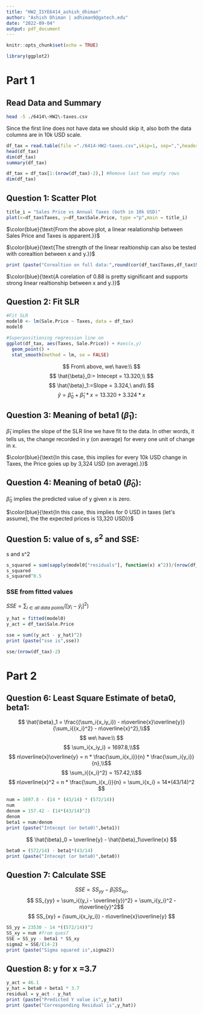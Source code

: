 ```yaml
---
title: "HW2_ISYE6414_ashish_dhiman"
author: "Ashish Dhiman | adhiman9@gatech.edu"
date: "2022-09-04"
output: pdf_document
---
```


```r
knitr::opts_chunk$set(echo = TRUE)
```

```r
library(ggplot2)
```

# Part 1

## Read Data and Summary

```bash
head -5 ./6414\-HW2\-taxes.csv
```

Since the first line does not have data we should skip it, also both the data columns are in 10k USD scale.

```r
df_tax = read.table(file ="./6414-HW2-taxes.csv",skip=1, sep=",",header=TRUE)
head(df_tax)
dim(df_tax)
summary(df_tax)
```

```r
df_tax = df_tax[1:(nrow(df_tax)-2),] #Remove last two empty rows
dim(df_tax)
```

## Question 1: Scatter Plot

```r
title_i = "Sales Price vs Annual Taxes (both in 10k USD)"
plot(x=df_tax$Taxes, y=df_tax$Sale.Price, type ="p",main = title_i)
```

$\color{blue}{\text{From the above plot, a linear realationship between Sales Price and Taxes is apparent.}}$

$\color{blue}{\text{The strength of the linear realtionship can also be tested with corealtion between x and y.}}$

```r
print (paste("Corealtion on full data:",round(cor(df_tax$Taxes,df_tax$Sale.Price),2)))
```

$\color{blue}{\text{A corelation of 0.88 is pretty significant and supports strong linear realtionship between x and y.}}$

## Question 2: Fit SLR

```r
#Fit SLR
model0 <- lm(Sale.Price ~ Taxes, data = df_tax)
model0

#Superpositioning regression line on 
ggplot(df_tax, aes(Taxes, Sale.Price)) + #aes(x,y)
  geom_point() +
  stat_smooth(method = lm, se = FALSE)
```

$$
From\ above, we\ have:\\
$$ $$
\hat{\beta}_0:= Intecept = 13.320,\\
$$ $$
\hat{\beta}_1:=Slope = 3.324,\ and\\
$$ $$
\hat{y} = \hat{\beta}_0 +\hat{\beta}_1 * x = 13.320 + 3.324 *x
$$

## Question 3: Meaning of beta1 ($\hat{\beta}_1$):

$\hat{\beta}_1$ implies the slope of the SLR line we have fit to the data. In other words, it tells us, the change recorded in y (on average) for every one unit of change in x.

$\color{blue}{\text{In this case, this implies for every 10k USD change in Taxes, the Price goies up by 3,324 USD (on average).}}$

## Question 4: Meaning of beta0 ($\hat{\beta}_0$):

$\hat{\beta}_0$ implies the predicted value of y given x is zero.

$\color{blue}{\text{In this case, this implies for 0 USD in taxes (let's assume), the the expected prices is 13,320 USD}}$

## Question 5: value of s, $s^2$ and SSE:

s and s\^2

```r
s_squared = sum(sapply(model0["residuals"], function(x) x^2))/(nrow(df_tax)-2)
s_squared
s_squared^0.5
```

### SSE from fitted values

$SSE = \sum_{i \in all\ data\ points}([y_i - \hat{y}_i]^2)$

```r
y_hat = fitted(model0)
y_act = df_tax$Sale.Price

sse = sum((y_act - y_hat)^2)
print (paste("sse is",sse))

sse/(nrow(df_tax)-2)
```

# Part 2

## Question 6: Least Square Estimate of beta0, beta1:

$$
\hat{\beta}_1 = \frac{(\sum_i{x_iy_i}) - n\overline{x}\overline{y}}{\sum_i{{x_i}^2} - n\overline{x}^2},\\$$ $$
we\ have:\\
$$ $$
\sum_i{x_iy_i} = 1697.8,\\$$ $$
n\overline{x}\overline{y} = n * \frac{\sum_i{x_i}}{n} * \frac{\sum_i{y_i}}{n},\\$$ $$
\sum_i{{x_i}^2} = 157.42,\\$$ $$
n\overline{x}^2 = n * \frac{\sum_i{x_i}}{n} = \sum_i{x_i} = 14*(43/14)^2
$$

```r
num = 1697.8 - (14 * (43/14) * (572/14))
num
denom = 157.42 - (14*(43/14)^2)
denom
beta1 = num/denom
print (paste("Intecept (or beta0)",beta1))
```

$$
\hat{\beta}_0 = \overline{y} - \hat{\beta}_1\overline{x}
$$

```r
beta0 = (572/14) - beta1*(43/14)
print (paste("Intecept (or beta0)",beta0))
```

## Question 7: Calculate SSE

$$
SSE = SS_{yy} - \hat{\beta}_1SS_{xy},$$ $$
SS_{yy} = \sum_i{(y_i - \overline{y})^2} = \sum_i{y_i}^2 - n\overline{y}^2$$ $$
SS_{xy} = (\sum_i{x_iy_i}) - n\overline{x}\overline{y}
$$

```r
SS_yy = 23530 - 14 *((572/14))^2
SS_xy = num #from ques7
SSE = SS_yy - beta1 * SS_xy
sigma2 = SSE/(14-2)
print (paste("Sigma squared is",sigma2))
```

## Question 8: y for x =3.7

```r
y_act = 46.1
y_hat = beta0 + beta1 * 3.7
residual = y_act - y_hat
print (paste("Predicted Y value is",y_hat))
print (paste("Corresponding Residual is",y_hat))
```
